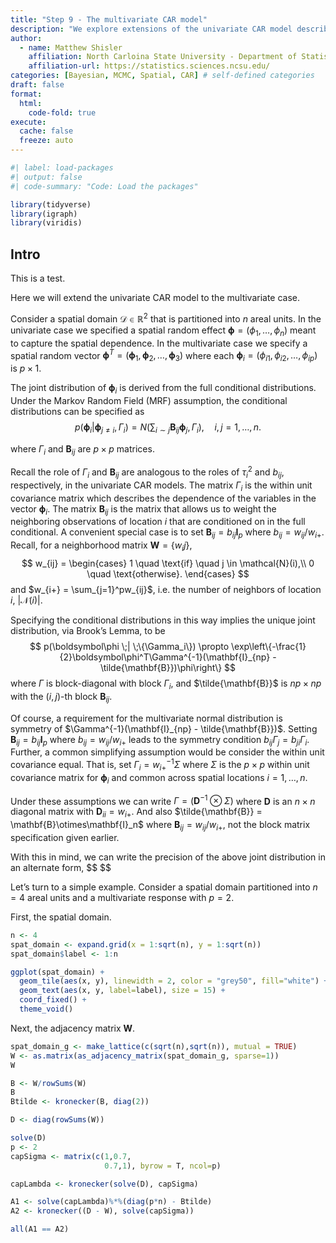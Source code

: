 ```yaml
---
title: "Step 9 - The multivariate CAR model"
description: "We explore extensions of the univariate CAR model described in Hierarchical Modeling and Analysis for Spatial data."
author:
  - name: Matthew Shisler
    affiliation: North Carloina State University - Department of Statistics
    affiliation-url: https://statistics.sciences.ncsu.edu/ 
categories: [Bayesian, MCMC, Spatial, CAR] # self-defined categories
draft: false 
format:
  html: 
    code-fold: true
execute: 
  cache: false
  freeze: auto
---
```



```r
#| label: load-packages
#| output: false
#| code-summary: "Code: Load the packages"

library(tidyverse)
library(igraph)
library(viridis)
```

## Intro

This is a test.

Here we will extend the univariate CAR model to the multivariate case. 

Consider a spatial domain $\mathcal{D} \in \mathbb{R}^2$ that is partitioned into $n$ areal units. In the univariate case we specified a spatial random effect $\boldsymbol\phi = (\phi_1,\dots,\phi_n)$ meant to capture the spatial dependence. In the multivariate case we specify a spatial random vector $\boldsymbol\phi^T = (\boldsymbol\phi_1, \boldsymbol\phi_2,\dots,\boldsymbol\phi_3)$ where each $\boldsymbol\phi_i = (\phi_{i1}, \phi_{i2},\dots, \phi_{ip})$ is $p \times 1$.

The joint distribution of $\boldsymbol\phi_i$ is derived from the full conditional distributions.
Under the Markov Random Field (MRF) assumption, the conditional distributions can be specified as
$$
p(\boldsymbol\phi_i|\boldsymbol\phi_{j\ne i}, \Gamma_i) = N\left(\sum_{i \sim j} \mathbf{B}_{ij}\boldsymbol\phi_j, \Gamma_i\right), \quad i,j = 1,\dots,n.
$$

where $\Gamma_i$ and $\mathbf{B}_{ij}$ are $p \times p$ matrices.

Recall the role of $\Gamma_i$ and $\mathbf{B}_{ij}$ are analogous to the roles of $\tau_i^2$ and $b_{ij}$, respectively, in the univariate CAR models. The matrix $\Gamma_i$ is the within unit covariance matrix which describes the dependence of the variables in the vector $\boldsymbol\phi_i$. The matrix $\mathbf{B}_{ij}$ is the matrix that allows us to weight the neighboring observations of location $i$ that are conditioned on in the full conditional. A convenient special case is to set $\mathbf{B}_{ij} = b_{ij}\mathbf{I}_p$ where $b_{ij} = w_{ij}/w_{i+}$. Recall, for a neighborhood matrix $\mathbf{W} = \{w_ij\}$,
$$
w_{ij} = 
\begin{cases}
1 \quad \text{if} \quad j \in \mathcal{N}(i),\\
0 \quad \text{otherwise}.
\end{cases}
$$
and $w_{i+} = \sum_{j=1}^pw_{ij}$, i.e. the number of neighbors of location $i$, $|\mathcal{N}(i)|$.


Specifying the conditional distributions in this way implies the unique joint distribution, via Brook's Lemma, to be
$$
p(\boldsymbol\phi \;| \;\{\Gamma_i\}) \propto \exp\left\{-\frac{1}{2}\boldsymbol\phi^T\Gamma^{-1}(\mathbf{I}_{np} - \tilde{\mathbf{B}})\phi\right\}
$$
where $\Gamma$ is block-diagonal with block $\Gamma_i$, and $\tilde{\mathbf{B}}$ is $np \times np$ with the $(i,j)$-th block $\mathbf{B}_{ij}$.

Of course, a requirement for the multivariate normal distribution is symmetry of $\Gamma^{-1}(\mathbf{I}_{np} - \tilde{\mathbf{B}})$. Setting $\mathbf{B}_{ij} = b_{ij}\mathbf{I}_p$ where $b_{ij} = w_{ij}/w_{i+}$ leads to the symmetry condition $b_{ij}\Gamma_j = b_{ji}\Gamma_i$. Further, a common simplifying assumption would be consider the within unit covariance equal. That is, set $\Gamma_i = w_{i+}^{-1}\Sigma$ where $\Sigma$ is the $p \times p$ within unit covariance matrix for $\boldsymbol\phi_i$ and common across spatial locations $i=1,\dots,n$.

Under these assumptions we can write $\Gamma = (\mathbf{D}^{-1}\otimes\Sigma)$ where $\mathbf{D}$ is an $n \times n$ diagonal matrix with $\mathbf{D}_{ii} = w_{i+}$. And also $\tilde{\mathbf{B}} = \mathbf{B}\otimes\mathbf{I}_n$ where $\mathbf{B}_{ij} = w_{ij}/w_{i+}$, not the block matrix specification given earlier. 

With this in mind, we can write the precision of the above joint distribution in an alternate form,
$$
\begin{align*}

\Gamma^{-1}(\mathbf{I}_{np} - \tilde{\mathbf{B}}) &= (\mathbf{D}^{-1} \otimes \Sigma)^{-1}(\mathbf{I}_{np} - \mathbf{B}\otimes \mathbf{I}_n)\\
&= (\mathbf{D} \otimes \Sigma^{-1})(\mathbf{I}_{np} - \mathbf{B}\otimes \mathbf{I}_n) & \text{Kronecker Prod - Inverse}\\
&= (\mathbf{D} \otimes \Sigma^{-1}) - (\mathbf{D} \otimes \Sigma^{-1})( \mathbf{B}\otimes \mathbf{I}_n) & \text{(Matrix Mult - distributive wrt matrix addition)}\\
&= (\mathbf{D} \otimes \Sigma^{-1}) - (\mathbf{D}\mathbf{B}) \otimes (\Sigma^{-1}\mathbf{I}_n) & \text{(Kronecker Prod - mixed-product property)}\\
&= (\mathbf{D} - \mathbf{D}\mathbf{B})\otimes\Sigma^{-1} & \text{(Kronecker Prod - distributive wrt matrix addition)}\\
&= (\mathbf{D} - \mathbf{W}) \otimes \Sigma^{-1} & \text{need to verify?}
\end{align*}
$$

Let's turn to a simple example. Consider a spatial domain partitioned into $n=4$ areal units and a multivariate response with $p=2$.


First, the spatial domain.

```r
n <- 4
spat_domain <- expand.grid(x = 1:sqrt(n), y = 1:sqrt(n))
spat_domain$label <- 1:n

```

```r
ggplot(spat_domain) +
  geom_tile(aes(x, y), linewidth = 2, color = "grey50", fill="white") +
  geom_text(aes(x, y, label=label), size = 15) +
  coord_fixed() + 
  theme_void()
```

Next, the adjacency matrix $\mathbf{W}$.

```r
spat_domain_g <- make_lattice(c(sqrt(n),sqrt(n)), mutual = TRUE)
W <- as.matrix(as_adjacency_matrix(spat_domain_g, sparse=1))
W
```

```r
B <- W/rowSums(W)
B
Btilde <- kronecker(B, diag(2))
```

```r
D <- diag(rowSums(W))

solve(D)
p <- 2
capSigma <- matrix(c(1,0.7,
                     0.7,1), byrow = T, ncol=p)

capLambda <- kronecker(solve(D), capSigma)
```

```r
A1 <- solve(capLambda)%*%(diag(p*n) - Btilde)
A2 <- kronecker((D - W), solve(capSigma))

all(A1 == A2)
```




